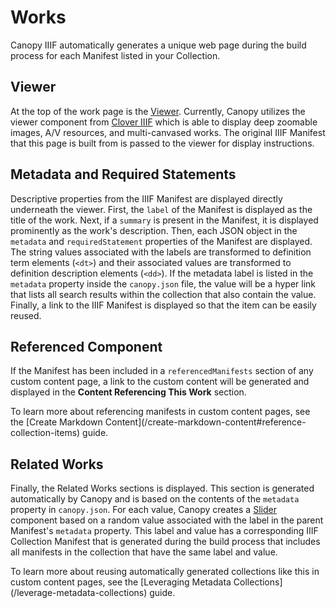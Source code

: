 
# Works

Canopy IIIF automatically generates a unique web page during the build process for each Manifest listed in your
Collection.

## Viewer

At the top of the work page is the [Viewer](/content/viewer). Currently, Canopy utilizes the viewer component
from [Clover IIIF](https://samvera-labs.github.io/clover-iiif/) which is able to display deep zoomable images, A/V
resources, and multi-canvased works. The original IIIF Manifest that this page is built from is passed to the viewer
for display instructions.

## Metadata and Required Statements

Descriptive properties from the IIIF Manifest are displayed directly underneath the viewer. First, the `label` of the
Manifest is displayed as the title of the work. Next, if a `summary` is present in the Manifest, it is displayed
prominently as the work's description. Then, each JSON object in the `metadata` and `requiredStatement` properties of
the Manifest are displayed. The string values associated with the labels are transformed to definition term elements
(`<dt>`) and their associated values are transformed to definition description elements (`<dd>`). If the metadata label
is listed in the `metadata` property inside the `canopy.json` file, the value will be a hyper link that lists all search
results within the collection that also contain the value. Finally, a link to the IIIF Manifest is displayed so that the
item can be easily reused.

## Referenced Component

If the Manifest has been included in a `referencedManifests` section of any custom content page, a link to the custom
content will be generated and displayed in the **Content Referencing This Work** section.

<Callout>
  To learn more about referencing manifests in custom content pages, see the
  [Create Markdown Content](/create-markdown-content#reference-collection-items) guide.
</Callout>


## Related Works

Finally, the Related Works sections is displayed. This section is generated automatically by Canopy and is based on the
contents of the `metadata` property in `canopy.json`. For each value, Canopy creates a [Slider](/content/slider)
component based on a random value associated with the label in the parent Manifest's `metadata` property. This label
and value has a corresponding IIIF Collection Manifest that is generated during the build process that includes all
manifests in the collection that have the same label and value.

<Callout>
  To learn more about reusing automatically generated collections like this in custom content pages, see the
  [Leveraging Metadata Collections](/leverage-metadata-collections) guide.
</Callout>
